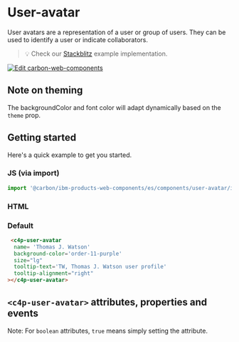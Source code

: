 
<Meta of={UserAvatarStories} />

# User-avatar

User avatars are a representation of a user or group of users. They can be used to identify a user or indicate collaborators.

> 💡 Check our
> [Stackblitz](https://stackblitz.com/github/carbon-design-system/ibm-products/tree/main/packages/ibm-products-web-components/examples/user-avatar)
> example implementation.

[![Edit carbon-web-components](https://developer.stackblitz.com/img/open_in_stackblitz.svg)](https://stackblitz.com/github/carbon-design-system/ibm-products/tree/main/packages/ibm-products-web-components/examples/user-avatar)

## Note on theming

The backgroundColor and font color will adapt dynamically based on the `theme` prop.

## Getting started

Here's a quick example to get you started.

### JS (via import)

```javascript
import '@carbon/ibm-products-web-components/es/components/user-avatar/index.js';

```


### HTML

### Default

```html
 <c4p-user-avatar
  name= 'Thomas J. Watson'
  background-color='order-11-purple'
  size="lg"
  tooltip-text='TW, Thomas J. Watson user profile'
  tooltip-alignment="right"
></c4p-user-avatar>
```

## `<c4p-user-avatar>` attributes, properties and events

Note: For `boolean` attributes, `true` means simply setting the attribute.

<ArgTypes of="c4p-user-avatar" />
